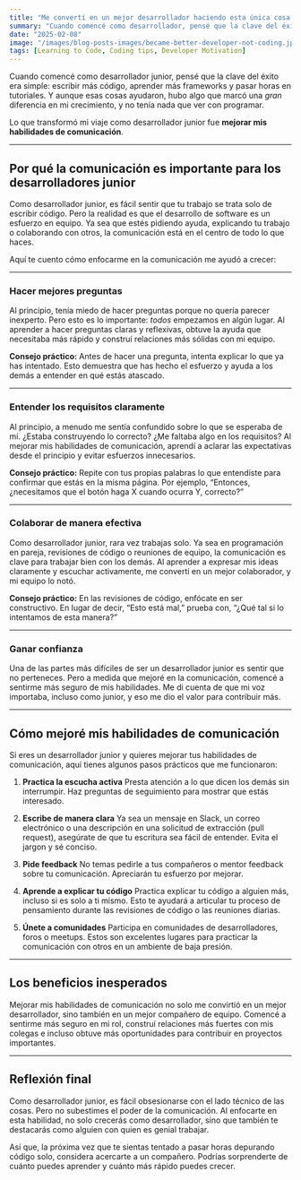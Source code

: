 ```yaml
---
title: "Me convertí en un mejor desarrollador haciendo esta única cosa (y no es programar)"
summary: "Cuando comencé como desarrollador, pensé que la clave del éxito era escribir más código. Pero descubrí que mejorar una habilidad no técnica marcó la mayor diferencia en mi crecimiento. Aquí te cuento cómo la comunicación me ayudó a convertirme en un mejor desarrollador y cómo puede ayudarte a ti también."
date: "2025-02-08"
image: "/images/blog-posts-images/became-better-developer-not-coding.jpeg"
tags: [Learning to Code, Coding tips, Developer Motivation]
---
```


Cuando comencé como desarrollador junior, pensé que la clave del éxito era simple: escribir más código, aprender más frameworks y pasar horas en tutoriales. Y aunque esas cosas ayudaron, hubo algo que marcó una _gran_ diferencia en mi crecimiento, y no tenía nada que ver con programar.

Lo que transformó mi viaje como desarrollador junior fue **mejorar mis habilidades de comunicación**.

---

## Por qué la comunicación es importante para los desarrolladores junior

Como desarrollador junior, es fácil sentir que tu trabajo se trata solo de escribir código. Pero la realidad es que el desarrollo de software es un esfuerzo en equipo. Ya sea que estés pidiendo ayuda, explicando tu trabajo o colaborando con otros, la comunicación está en el centro de todo lo que haces.

Aquí te cuento cómo enfocarme en la comunicación me ayudó a crecer:

---

### **Hacer mejores preguntas**

Al principio, tenía miedo de hacer preguntas porque no quería parecer inexperto. Pero esto es lo importante: _todos_ empezamos en algún lugar. Al aprender a hacer preguntas claras y reflexivas, obtuve la ayuda que necesitaba más rápido y construí relaciones más sólidas con mi equipo.

**Consejo práctico:** Antes de hacer una pregunta, intenta explicar lo que ya has intentado. Esto demuestra que has hecho el esfuerzo y ayuda a los demás a entender en qué estás atascado.

---

### **Entender los requisitos claramente**

Al principio, a menudo me sentía confundido sobre lo que se esperaba de mí. ¿Estaba construyendo lo correcto? ¿Me faltaba algo en los requisitos? Al mejorar mis habilidades de comunicación, aprendí a aclarar las expectativas desde el principio y evitar esfuerzos innecesarios.

**Consejo práctico:** Repite con tus propias palabras lo que entendiste para confirmar que estás en la misma página. Por ejemplo, “Entonces, ¿necesitamos que el botón haga X cuando ocurra Y, correcto?”

---

### **Colaborar de manera efectiva**

Como desarrollador junior, rara vez trabajas solo. Ya sea en programación en pareja, revisiones de código o reuniones de equipo, la comunicación es clave para trabajar bien con los demás. Al aprender a expresar mis ideas claramente y escuchar activamente, me convertí en un mejor colaborador, y mi equipo lo notó.

**Consejo práctico:** En las revisiones de código, enfócate en ser constructivo. En lugar de decir, “Esto está mal,” prueba con, “¿Qué tal si lo intentamos de esta manera?”

---

### **Ganar confianza**

Una de las partes más difíciles de ser un desarrollador junior es sentir que no perteneces. Pero a medida que mejoré en la comunicación, comencé a sentirme más seguro de mis habilidades. Me di cuenta de que mi voz importaba, incluso como junior, y eso me dio el valor para contribuir más.

---

## Cómo mejoré mis habilidades de comunicación

Si eres un desarrollador junior y quieres mejorar tus habilidades de comunicación, aquí tienes algunos pasos prácticos que me funcionaron:

1. **Practica la escucha activa**
   Presta atención a lo que dicen los demás sin interrumpir. Haz preguntas de seguimiento para mostrar que estás interesado.

2. **Escribe de manera clara**
   Ya sea un mensaje en Slack, un correo electrónico o una descripción en una solicitud de extracción (pull request), asegúrate de que tu escritura sea fácil de entender. Evita el jargon y sé conciso.

3. **Pide feedback**
   No temas pedirle a tus compañeros o mentor feedback sobre tu comunicación. Apreciarán tu esfuerzo por mejorar.

4. **Aprende a explicar tu código**
   Practica explicar tu código a alguien más, incluso si es solo a ti mismo. Esto te ayudará a articular tu proceso de pensamiento durante las revisiones de código o las reuniones diarias.

5. **Únete a comunidades**
   Participa en comunidades de desarrolladores, foros o meetups. Estos son excelentes lugares para practicar la comunicación con otros en un ambiente de baja presión.

---

## Los beneficios inesperados

Mejorar mis habilidades de comunicación no solo me convirtió en un mejor desarrollador, sino también en un mejor compañero de equipo. Comencé a sentirme más seguro en mi rol, construí relaciones más fuertes con mis colegas e incluso obtuve más oportunidades para contribuir en proyectos importantes.

---

## Reflexión final

Como desarrollador junior, es fácil obsesionarse con el lado técnico de las cosas. Pero no subestimes el poder de la comunicación. Al enfocarte en esta habilidad, no solo crecerás como desarrollador, sino que también te destacarás como alguien con quien es genial trabajar.

Así que, la próxima vez que te sientas tentado a pasar horas depurando código solo, considera acercarte a un compañero. Podrías sorprenderte de cuánto puedes aprender y cuánto más rápido puedes crecer.
